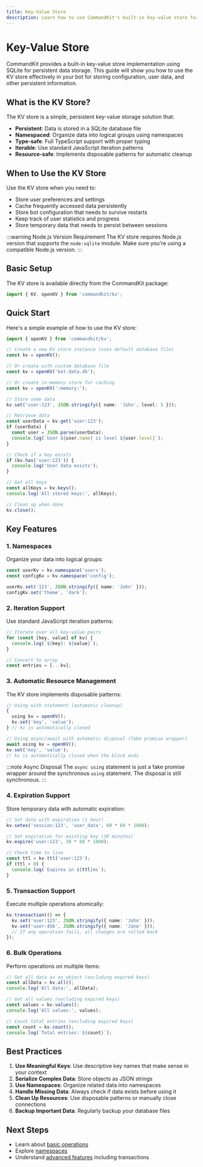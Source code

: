 ```yaml
---
title: Key-Value Store
description: Learn how to use CommandKit's built-in key-value store for persistent data storage.
---
```


# Key-Value Store

CommandKit provides a built-in key-value store implementation using SQLite for persistent data storage. This guide will show you how to use the KV store effectively in your bot for storing configuration, user data, and other persistent information.

## What is the KV Store?

The KV store is a simple, persistent key-value storage solution that:

- **Persistent**: Data is stored in a SQLite database file
- **Namespaced**: Organize data into logical groups using namespaces
- **Type-safe**: Full TypeScript support with proper typing
- **Iterable**: Use standard JavaScript iteration patterns
- **Resource-safe**: Implements disposable patterns for automatic cleanup

## When to Use the KV Store

Use the KV store when you need to:

- Store user preferences and settings
- Cache frequently accessed data persistently
- Store bot configuration that needs to survive restarts
- Keep track of user statistics and progress
- Store temporary data that needs to persist between sessions

:::warning Node.js Version Requirement
The KV store requires Node.js version that supports the `node:sqlite` module. Make sure you're using a compatible Node.js version.
:::

## Basic Setup

The KV store is available directly from the CommandKit package:

```ts
import { KV, openKV } from 'commandkit/kv';
```

## Quick Start

Here's a simple example of how to use the KV store:

```ts
import { openKV } from 'commandkit/kv';

// Create a new KV store instance (uses default database file)
const kv = openKV();

// Or create with custom database file
const kv = openKV('bot-data.db');

// Or create in-memory store for caching
const kv = openKV(':memory:');

// Store some data
kv.set('user:123', JSON.stringify({ name: 'John', level: 5 }));

// Retrieve data
const userData = kv.get('user:123');
if (userData) {
  const user = JSON.parse(userData);
  console.log(`User ${user.name} is level ${user.level}`);
}

// Check if a key exists
if (kv.has('user:123')) {
  console.log('User data exists');
}

// Get all keys
const allKeys = kv.keys();
console.log('All stored keys:', allKeys);

// Clean up when done
kv.close();
```

## Key Features

### 1. **Namespaces**

Organize your data into logical groups:

```ts
const userKv = kv.namespace('users');
const configKv = kv.namespace('config');

userKv.set('123', JSON.stringify({ name: 'John' }));
configKv.set('theme', 'dark');
```

### 2. **Iteration Support**

Use standard JavaScript iteration patterns:

```ts
// Iterate over all key-value pairs
for (const [key, value] of kv) {
  console.log(`${key}: ${value}`);
}

// Convert to array
const entries = [...kv];
```

### 3. **Automatic Resource Management**

The KV store implements disposable patterns:

```ts
// Using with statement (automatic cleanup)
{
  using kv = openKV();
  kv.set('key', 'value');
} // kv is automatically closed

// Using async/await with automatic disposal (fake promise wrapper)
await using kv = openKV();
kv.set('key', 'value');
// kv is automatically closed when the block ends
```

:::note Async Disposal
The `async using` statement is just a fake promise wrapper around the synchronous `using` statement. The disposal is still synchronous.
:::

### 4. **Expiration Support**

Store temporary data with automatic expiration:

```ts
// Set data with expiration (1 hour)
kv.setex('session:123', 'user_data', 60 * 60 * 1000);

// Set expiration for existing key (30 minutes)
kv.expire('user:123', 30 * 60 * 1000);

// Check time to live
const ttl = kv.ttl('user:123');
if (ttl > 0) {
  console.log(`Expires in ${ttl}ms`);
}
```

### 5. **Transaction Support**

Execute multiple operations atomically:

```ts
kv.transaction(() => {
  kv.set('user:123', JSON.stringify({ name: 'John' }));
  kv.set('user:456', JSON.stringify({ name: 'Jane' }));
  // If any operation fails, all changes are rolled back
});
```

### 6. **Bulk Operations**

Perform operations on multiple items:

```ts
// Get all data as an object (excluding expired keys)
const allData = kv.all();
console.log('All data:', allData);

// Get all values (excluding expired keys)
const values = kv.values();
console.log('All values:', values);

// Count total entries (excluding expired keys)
const count = kv.count();
console.log(`Total entries: ${count}`);
```

## Best Practices

1. **Use Meaningful Keys**: Use descriptive key names that make sense in your context
2. **Serialize Complex Data**: Store objects as JSON strings
3. **Use Namespaces**: Organize related data into namespaces
4. **Handle Missing Data**: Always check if data exists before using it
5. **Clean Up Resources**: Use disposable patterns or manually close connections
6. **Backup Important Data**: Regularly backup your database files

## Next Steps

- Learn about [basic operations](./02-basic-operations.mdx)
- Explore [namespaces](./03-namespaces.mdx)
- Understand [advanced features](./04-advanced-features.mdx) including transactions
